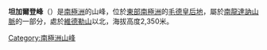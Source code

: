 {{coord|72|2|S|23|17|E|display=title}}

'''坦加爾登峰'''（{{lang-no|Tanngarden}}）是[[南極洲|南極洲]]的山峰，位於[[東部南極洲|東部南極洲]]的[[毛德皇后地|毛德皇后地]]，屬於[[南龍達訥山脈|南龍達訥山脈]]的一部分，處於[[維德勒山|維德勒山]]以北，海拔高度2,350米。

{{Antarctica-geo-stub}}
[[Category:南極洲山峰|Category:南極洲山峰]]